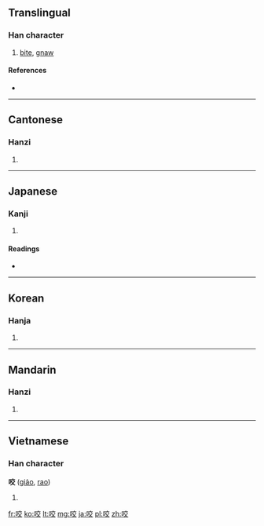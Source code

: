 {{also|齩}}
==Translingual==

===Han character===
{{Han char|rn=30|rad=口|as=06|sn=9|four=6004<sub>8</sub>|canj=口卜金大 (RYCK)}}

# [[bite]], [[gnaw]]

====References====
* {{Han ref|kx=0186.160|dkj=03543|dj=0406.010|hdz=10621.020|uh=54AC|ud=21676|bh=AB72|bd=43890}}

----

==Cantonese==

===Hanzi===
{{yue-hanzi|jyut=|y=ngaau5}}

# {{defn|lang=yue|sort=口06}}

----

==Japanese==

===Kanji===
{{ja-kanji|grade=|rs=口06}}

# {{defn|lang=ja|sort=口06}}

====Readings====
* {{ja-readings|on=[[こう]] (kō), [[ごう]] (gō), [[よう]] (yō)|kun=[[かむ]] (kamu)}}

----

==Korean==

===Hanja===
{{ko-hanja|hangeul=교|rv=gyo|mr=kyo}}

# {{defn|lang=ko|sort=口06}}

----

==Mandarin==

===Hanzi===
{{cmn-hanzi|pin=[[yǎo]] ([[yao3]])|wg=yao<sup>3</sup>}}

# {{defn|lang=cmn|sort=口06}}

----

==Vietnamese==

===Han character===
'''咬''' ([[giảo]], [[rao]])

# {{defn|lang=vi}}

[[fr:咬]]
[[ko:咬]]
[[lt:咬]]
[[mg:咬]]
[[ja:咬]]
[[pl:咬]]
[[zh:咬]]